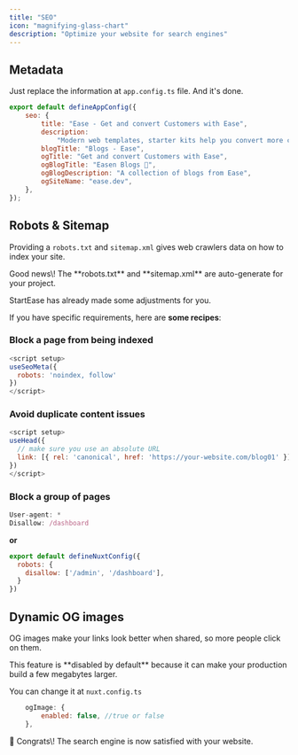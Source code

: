 ```yaml
---
title: "SEO"
icon: "magnifying-glass-chart"
description: "Optimize your website for search engines"
---
```


## Metadata

Just replace the information at `app.config.ts` file. And it's done.

<CodeGroup>

```javascript app.config.ts
export default defineAppConfig({
	seo: {
		title: "Ease - Get and convert Customers with Ease",
		description:
			"Modern web templates, starter kits help you convert more customers.",
		blogTitle: "Blogs - Ease",
		ogTitle: "Get and convert Customers with Ease",
		ogBlogTitle: "Easen Blogs 👋",
		ogBlogDescription: "A collection of blogs from Ease",
		ogSiteName: "ease.dev",
	},
});
```

</CodeGroup>

## Robots & Sitemap

Providing a `robots.txt` and `sitemap.xml` gives web crawlers data on how to index your site.

<Check>
  Good news\! The **robots.txt** and **sitemap.xml** are auto-generate for your project.
</Check>

StartEase has already made some adjustments for you.

If you have specific requirements, here are **some recipes**:

### **Block a page from being indexed**

<CodeGroup>

```javascript pages/dashboard.vue
<script setup>
useSeoMeta({
  robots: 'noindex, follow'
})
</script>
```

</CodeGroup>

### **Avoid duplicate content issues**

<CodeGroup>

```javascript pages/blog01.vue
<script setup>
useHead({
  // make sure you use an absolute URL
  link: [{ rel: 'canonical', href: 'https://your-website.com/blog01' }]
})
</script>
```

</CodeGroup>

### **Block a group of pages**

<CodeGroup>

```javascript public/robots.txt
User-agent: *
Disallow: /dashboard
```

</CodeGroup>

**or**

<CodeGroup>

```javascript nuxt.config.ts
export default defineNuxtConfig({
  robots: {
    disallow: ['/admin', '/dashboard'],
  }
})
```

</CodeGroup>

## Dynamic OG images

OG images make your links look better when shared, so more people click on them.

<Note>
  This feature is **disabled by default** because it can make your production build a few megabytes larger.
</Note>

You can change it at `nuxt.config.ts `

<CodeGroup>

```javascript nuxt.config.ts
	ogImage: {
		enabled: false, //true or false
	},
```

</CodeGroup>

<Check>
  🎉 Congrats\! The search engine is now satisfied with your website.
</Check>